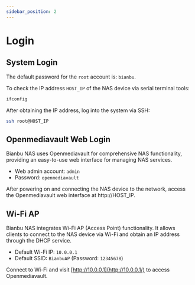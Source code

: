```yaml
---
sidebar_position: 2
---
```


# Login

## System Login

The default password for the `root` account is: `bianbu`.

To check the IP address `HOST_IP` of the NAS device via serial terminal tools:

```Bash
ifconfig
```

After obtaining the IP address, log into the system via SSH:

```Bash
ssh root@HOST_IP
```

## Openmediavault Web Login

Bianbu NAS uses Openmediavault for comprehensive NAS functionality, providing an easy-to-use web interface for managing NAS services.

- Web admin account: `admin`
- Password: `openmediavault`

After powering on and connecting the NAS device to the network, access the Openmediavault web interface at http://HOST_IP.

## Wi-Fi AP

Bianbu NAS integrates Wi-Fi AP (Access Point) functionality. It allows clients to connect to the NAS device via Wi-Fi and obtain an IP address through the DHCP service.

- Default Wi-Fi IP: `10.0.0.1`
- Default SSID: `BianbuAP` (Password: `12345678`)

Connect to Wi-Fi and visit [http://10.0.0.1](http://10.0.0.1/) to access Openmediavault.
